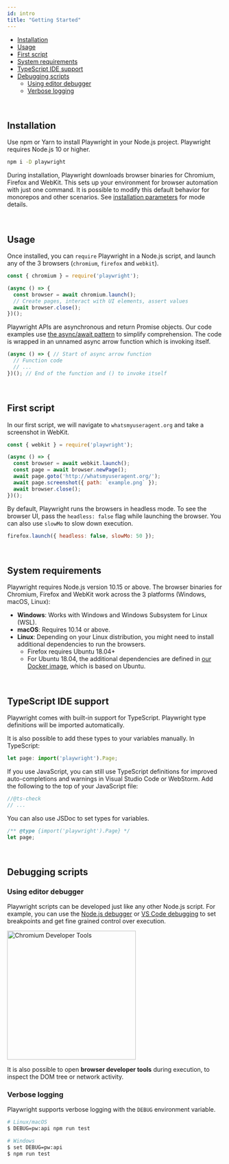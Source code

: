 ```yaml
---
id: intro
title: "Getting Started"
---
```



<!-- GEN:toc -->
- [Installation](#installation)
- [Usage](#usage)
- [First script](#first-script)
- [System requirements](#system-requirements)
- [TypeScript IDE support](#typescript-ide-support)
- [Debugging scripts](#debugging-scripts)
  * [Using editor debugger](#using-editor-debugger)
  * [Verbose logging](#verbose-logging)
<!-- GEN:stop -->

<br/>

## Installation

Use npm or Yarn to install Playwright in your Node.js project. Playwright requires Node.js 10 or higher.

```sh
npm i -D playwright
```

During installation, Playwright downloads browser binaries for Chromium, Firefox and WebKit. This sets up your environment for browser automation with just one command. It is possible to modify this default behavior for monorepos and other scenarios. See [installation parameters](installation.mdx) for mode details.

<br/>

## Usage

Once installed, you can `require` Playwright in a Node.js script, and launch any of the 3 browsers (`chromium`, `firefox` and `webkit`).

```js
const { chromium } = require('playwright');

(async () => {
  const browser = await chromium.launch();
  // Create pages, interact with UI elements, assert values
  await browser.close();
})();
```

Playwright APIs are asynchronous and return Promise objects. Our code examples use [the async/await pattern](https://developer.mozilla.org/en-US/docs/Learn/JavaScript/Asynchronous/Async_await) to simplify comprehension. The code is wrapped in an unnamed async arrow function which is invoking itself.

```js
(async () => { // Start of async arrow function
  // Function code
  // ...
})(); // End of the function and () to invoke itself
```

<br/>

## First script

In our first script, we will navigate to `whatsmyuseragent.org` and take a screenshot in WebKit.

```js
const { webkit } = require('playwright');

(async () => {
  const browser = await webkit.launch();
  const page = await browser.newPage();
  await page.goto('http://whatsmyuseragent.org/');
  await page.screenshot({ path: `example.png` });
  await browser.close();
})();
```

By default, Playwright runs the browsers in headless mode. To see the browser UI, pass the `headless: false` flag while launching the browser. You can also use `slowMo` to slow down execution.

```js
firefox.launch({ headless: false, slowMo: 50 });
```

<br/>

## System requirements

Playwright requires Node.js version 10.15 or above. The browser binaries for Chromium,
Firefox and WebKit work across the 3 platforms (Windows, macOS, Linux):

* **Windows**: Works with Windows and Windows Subsystem for Linux (WSL).
* **macOS**: Requires 10.14 or above.
* **Linux**: Depending on your Linux distribution, you might need to install additional
  dependencies to run the browsers.
  * Firefox requires Ubuntu 18.04+
  * For Ubuntu 18.04, the additional dependencies are defined in [our Docker image](https://github.com/microsoft/playwright/blob/master/utils/docker/Dockerfile.bionic),
    which is based on Ubuntu.

<br/>

## TypeScript IDE support

Playwright comes with built-in support for TypeScript. Playwright type definitions will be imported automatically.

It is also possible to add these types to your variables manually. In TypeScript:

```ts
let page: import('playwright').Page;
```

If you use JavaScript, you can still use TypeScript definitions for improved auto-completions and warnings in Visual Studio Code or WebStorm. Add the following to the top of your JavaScript file:

```js
//@ts-check
// ...
```

You can also use JSDoc to set types for variables.

```js
/** @type {import('playwright').Page} */
let page;
```

<br/>

## Debugging scripts

### Using editor debugger

Playwright scripts can be developed just like any other Node.js script. For example, you can use the [Node.js debugger](https://nodejs.org/api/debugger.html) or [VS Code debugging](https://code.visualstudio.com/docs/nodejs/nodejs-debugging) to set breakpoints and get fine grained control over execution.

  <a href="https://user-images.githubusercontent.com/284612/77234134-5f21a500-6b69-11ea-92ec-1c146e1333ec.png"><img src="https://user-images.githubusercontent.com/284612/77234134-5f21a500-6b69-11ea-92ec-1c146e1333ec.png" width="300" alt="Chromium Developer Tools"/></a>

It is also possible to open **browser developer tools** during execution, to inspect the DOM tree or network activity.

### Verbose logging

Playwright supports verbose logging with the `DEBUG` environment variable.

```sh
# Linux/macOS
$ DEBUG=pw:api npm run test

# Windows
$ set DEBUG=pw:api
$ npm run test
```
